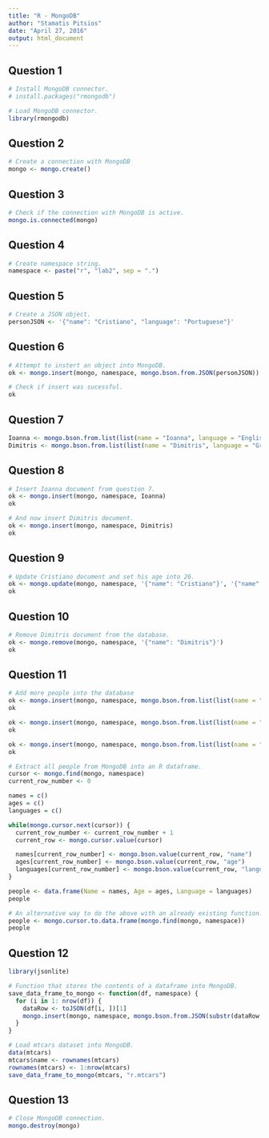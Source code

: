 ```yaml
---
title: "R - MongoDB"
author: "Stamatis Pitsios"
date: "April 27, 2016"
output: html_document
---
```


## Question 1
```r
# Install MongoDB connector.
# install.packages("rmongodb")

# Load MongoDB connector.
library(rmongodb)
```

## Question 2
```r
# Create a connection with MongoDB
mongo <- mongo.create()
```

## Question 3
```r
# Check if the connection with MongoDB is active.
mongo.is.connected(mongo)
```

## Question 4
```r
# Create namespace string.
namespace <- paste("r", "lab2", sep = ".")
```

## Question 5
```r
# Create a JSON object.
personJSON <- '{"name": "Cristiano", "language": "Portuguese"}'
```

## Question 6
```r
# Attempt to instert an object into MongoDB.
ok <- mongo.insert(mongo, namespace, mongo.bson.from.JSON(personJSON))

# Check if insert was sucessful.
ok
```

## Question 7
```r
Ioanna <- mongo.bson.from.list(list(name = "Ioanna", language = "English", age = 34))
Dimitris <- mongo.bson.from.list(list(name = "Dimitris", language = "Greek", age = 29))
```

## Question 8
```r
# Insert Ioanna document from question 7.
ok <- mongo.insert(mongo, namespace, Ioanna)
ok

# And now insert Dimitris document.
ok <- mongo.insert(mongo, namespace, Dimitris)
ok
```

## Question 9
```r
# Update Cristiano document and set his age into 26.
ok <- mongo.update(mongo, namespace, '{"name": "Cristiano"}', '{"name": "Cristiano", "language": "Portuguese", "age": 26}')
ok
```

## Question 10
```r
# Remove Dimitris document from the database.
ok <- mongo.remove(mongo, namespace, '{"name": "Dimitris"}')
ok
```

## Question 11
```r
# Add more people into the database
ok <- mongo.insert(mongo, namespace, mongo.bson.from.list(list(name = "Stamatis", language = "Greek", age = 23)))
ok

ok <- mongo.insert(mongo, namespace, mongo.bson.from.list(list(name = "Rafail", language = "Greek", age = 21)))
ok

ok <- mongo.insert(mongo, namespace, mongo.bson.from.list(list(name = "Mario", language = "Italian", age = 58)))
ok

# Extract all people from MongoDB into an R dataframe.
cursor <- mongo.find(mongo, namespace)
current_row_number <- 0

names = c()
ages = c()
languages = c()

while(mongo.cursor.next(cursor)) {
  current_row_number <- current_row_number + 1
  current_row <- mongo.cursor.value(cursor)

  names[current_row_number] <- mongo.bson.value(current_row, "name")
  ages[current_row_number] <- mongo.bson.value(current_row, "age")
  languages[current_row_number] <- mongo.bson.value(current_row, "language")
}

people <- data.frame(Name = names, Age = ages, Language = languages)
people

# An alternative way to do the above with an already existing function.
people <- mongo.cursor.to.data.frame(mongo.find(mongo, namespace))
people
```

## Question 12
```r
library(jsonlite)

# Function that stores the contents of a dataframe into MongoDB.
save_data_frame_to_mongo <- function(df, namespace) {
  for (i in 1: nrow(df)) {
    dataRow <- toJSON(df[i, ])[1]
    mongo.insert(mongo, namespace, mongo.bson.from.JSON(substr(dataRow, 2, nchar(dataRow) - 1)))
  }
}

# Load mtcars dataset into MongoDB.
data(mtcars)
mtcars$name <- rownames(mtcars)
rownames(mtcars) <- 1:nrow(mtcars)
save_data_frame_to_mongo(mtcars, "r.mtcars")
```

## Question 13
```r
# Close MongoDB connection.
mongo.destroy(mongo)
```

